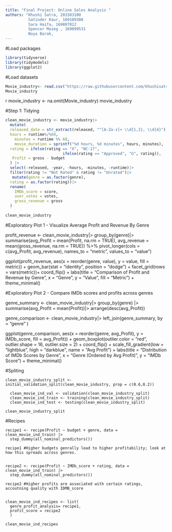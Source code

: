 ---
title: "Final Project: Online Sales Analysis "
authors: "Khushi Satra, 203383100
          Satinder Kaur, 169109308
          Sara Haifa, 169087012
          Spencer Mozeg , 169099531
          Noya Barak, 
---


#Load packages
```{r}
library(tidyverse)
library(tidymodels)
library(ggplot2)
```
#Load datasets
```{r}
Movie_industry<- read.csv("https://raw.githubusercontent.com/khushisatra/Final-Project/refs/heads/main/movies.csv")
Movie_industry
```
{r}
movie_industry <- na.omit(Movie_industry)
movie_industry

#Step 1: Tidying 
```{r}
clean_movie_industry <- movie_industry|>
  mutate(
  released_date = str_extract(released, "^[A-Za-z]+ \\d{1,2}, \\d{4}"),
  hours = runtime%/%60,             
    minutes = runtime %% 60, 
    movie_duration = sprintf("%d hours, %d minutes", hours, minutes),
  rating = ifelse(rating == "X", "NC-17",
                         ifelse(rating == "Approved", "G", rating)),
   Profit = gross - budget
  ) |>
  select(-released, -year, -hours, -minutes, -runtime)|>
  filter(rating != "Not Rated" & rating != "Unrated")|>
   mutate(genre = as.factor(genre),
  rating = as.factor(rating))|>
  rename(
    IMDb_score = score,
    user_votes = votes,
    gross_revenue = gross
  )
  
clean_movie_industry

```
#Exploratory Plot 1 - Visualize Average Profit and Revenue By Genre

profit_revenue <- clean_movie_industry|>
  group_by(genre)|>
  summarise(avg_Profit = mean(Profit, na.rm = TRUE),
            avg_revenue = mean(gross_revenue, na.rm = TRUE)) %>%
  pivot_longer(cols = c(avg_Profit, avg_revenue), 
               names_to = "metric", 
               values_to = "value")

ggplot(profit_revenue, aes(x = reorder(genre, value), y = value, fill = metric)) +
  geom_bar(stat = "identity", position = "dodge") +
  facet_grid(rows = vars(metric))+
  coord_flip() +
  labs(title = "Comparison of Profit and Revenue by Genre",
       x = "Genre", y = "Value", fill = "Metric") +
  theme_minimal()

#Exploratory Plot 2 - Compare IMDb scores and profits across genres

genre_summary <- clean_movie_industry|>
  group_by(genre) |>
  summarise(avg_Profit = mean(Profit))|>
  arrange(desc(avg_Profit))

genre_comparison <- clean_movie_industry|>
  left_join(genre_summary, by = "genre" )

ggplot(genre_comparison, aes(x = reorder(genre, avg_Profit), y = IMDb_score, fill = avg_Profit)) +
  geom_boxplot(outlier.color = "red", outlier.shape = 16, outlier.size = 2) +
  coord_flip() +
  scale_fill_gradient(low = "lightblue", high = "darkblue", name = "Avg Profit") +
  labs(title = "Distribution of IMDb Scores by Genre", 
       x = "Genre (Ordered by Avg Profit)", 
       y = "IMDb Score") +
  theme_minimal()

#Spliting 
```
clean_movie_industry_split <- initial_validation_split(clean_movie_industry, prop = c(0.6,0.2)) 
  
  clean_movie_ind_val <- validation(clean_movie_industry_split)
  clean_movie_ind_train <- training(clean_movie_industry_split)
  clean_movie_ind_test <- testing(clean_movie_industry_split)
  
clean_movie_industry_split
```

#Recipes
```
recipe1 <- recipe(Profit ~ budget + genre, data =  clean_movie_ind_train) |> 
  step_dummy(all_nominal_predictors()) 

recipe1 #Higher budgets genrally lead to higher profitability; look at how this spreads across genres. 


recipe2 <- recipe(Profit ~ IMDb_score + rating, data = clean_movie_ind_train) |>
  step_dummy(all_nominal_predictors()) 

recipe2 #Higher profits are associated with certain ratings, accoutning quality with IDMB_score


clean_movie_ind_recipes <- list(
  genre_profit_analysis= recipe1,
  profit_score = recipe2
  )

clean_movie_ind_recipes
```
